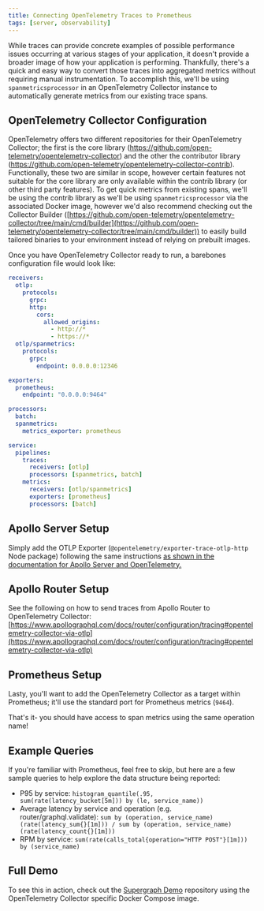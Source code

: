 ```yaml
---
title: Connecting OpenTelemetry Traces to Prometheus
tags: [server, observability]
---
```

While traces can provide concrete examples of possible performance issues occurring at various stages of your application, it doesn't provide a broader image of how your application is performing. Thankfully, there's a quick and easy way to convert those traces into aggregated metrics without requiring manual instrumentation. To accomplish this, we'll be using `spanmetricsprocessor` in an OpenTelemetry Collector instance to automatically generate metrics from our existing trace spans. 

## OpenTelemetry Collector Configuration
OpenTelemetry offers two different repositories for their OpenTelemetry Collector; the first is the core library (https://github.com/open-telemetry/opentelemetry-collector) and the other the contributor library (https://github.com/open-telemetry/opentelemetry-collector-contrib). Functionally, these two are similar in scope, however certain features not suitable for the core library are only available within the contrib library (or other third party features). To get quick metrics from existing spans, we'll be using the contrib library as we'll be using  `spanmetricsprocessor` via the associated Docker image, however we'd also recommend checking out the Collector Builder ([https://github.com/open-telemetry/opentelemetry-collector/tree/main/cmd/builder](https://github.com/open-telemetry/opentelemetry-collector/tree/main/cmd/builder)) to easily build tailored binaries to your environment instead of relying on prebuilt images. 

Once you have OpenTelemetry Collector ready to run, a barebones configuration file would look like: 

```yaml
receivers:
  otlp:
    protocols:
      grpc:
      http:
        cors:
          allowed_origins:
            - http://*
            - https://*
  otlp/spanmetrics:
    protocols:
      grpc:
        endpoint: 0.0.0.0:12346

exporters:
  prometheus:
    endpoint: "0.0.0.0:9464"

processors:
  batch:
  spanmetrics:
    metrics_exporter: prometheus

service:
  pipelines:
    traces:
      receivers: [otlp]
      processors: [spanmetrics, batch]
    metrics:
      receivers: [otlp/spanmetrics]
      exporters: [prometheus]
      processors: [batch]
```

## Apollo Server Setup

Simply add the OTLP Exporter (`@opentelemetry/exporter-trace-otlp-http`  Node package) following the same instructions [as shown in the documentation for Apollo Server and OpenTelemetry.](https://www.apollographql.com/docs/federation/opentelemetry/) 

## Apollo Router Setup

See the following on how to send traces from Apollo Router to OpenTelemetry Collector: [https://www.apollographql.com/docs/router/configuration/tracing#opentelemetry-collector-via-otlp](https://www.apollographql.com/docs/router/configuration/tracing#opentelemetry-collector-via-otlp) 

## Prometheus Setup

Lasty, you'll want to add the OpenTelemetry Collector as a target within Prometheus; it'll use the standard port for Prometheus metrics (`9464`). 

That's it- you should have access to span metrics using the same operation name!

## Example Queries

If you're familiar with Prometheus, feel free to skip, but here are a few sample queries to help explore the data structure being reported: 

- P95 by service: `histogram_quantile(.95, sum(rate(latency_bucket[5m])) by (le, service_name))`
- Average latency by service and operation (e.g. router/graphql.validate): `sum by (operation, service_name)(rate(latency_sum{}[1m])) / sum by (operation, service_name)(rate(latency_count{}[1m]))`
- RPM by service: `sum(rate(calls_total{operation="HTTP POST"}[1m])) by (service_name)`

## Full Demo

To see this in action, check out the [Supergraph Demo](https://github.com/apollographql/supergraph-demo-fed2#tracing-with-open-telemetry) repository using the OpenTelemetry Collector specific Docker Compose image.